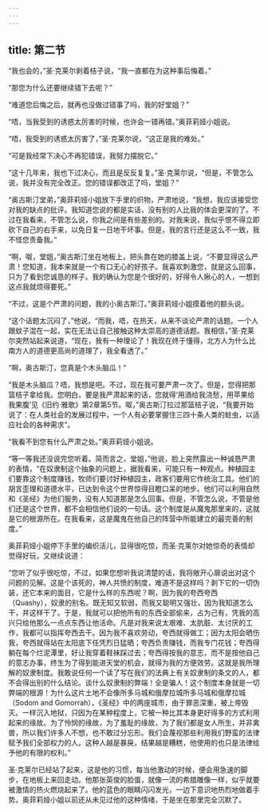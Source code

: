 ```yaml
---
---
---
```

title: 第二节
---




“我也会的，”圣·克莱尔剥着桔子说，“我一直都在为这种事后悔着。”

“那您为什么还要继续错下去呢？”

“难道您后悔之后，就再也没做过错事了吗，我的好堂姐？”

“唔，当我受到的诱惑太厉害的时候，也许会一错再错。”奥菲莉娅小姐说。

“唔，我受到的诱惑太厉害了，”圣·克莱尔说，“这正是我的难处。”

“可是我经常下决心不再犯错误，我努力摆脱它。”

“这十几年来，我也下过决心，而且是反反复复。”圣·克莱尔说，“但是，不管怎么说，我并没有完全改正。您的错误都改正了吗，堂姐？”

“奥古斯汀堂弟，”奥菲莉娅小姐放下手里的织物，严肃地说，“我想，我应该接受您对我的缺点的批评。我知道您说的都是实话，没有别的人比我的体会更深的了。不过在我看来，不管怎么说，你我之间是有些差别的。对我来说，我似乎恨不得立即砍下自己的右手来，以免日复一日地干坏事。但是，我的言行还是这么不一致，我不怪您责备我。”

“啊，呶，堂姐，”奥古斯汀坐在地板上，把头靠在她的膝盖上说，“不要显得这么严肃！您知道，我本来就是一个有口无心的好孩子。我喜欢刺激您，就是这么回事，只为了看到您诚恳的样子。我的确认为您是个很好的，好得令人揪心的人，一想到这点我就烦得要死。”

“不过，这是个严肃的问题，我的小奥古斯汀。”奥菲莉娅小姐摸着他的额头说。

“这个话题太沉闷了，”他说，“而我，唔，在热天，从来不谈论严肃的话题。一个人跟蚊子混在一起，实在无法让自己接触这种太崇高的道德话题。我相信，”圣·克莱尔突然站起来说道，“现在，我有一种理论了！我现在终于懂得，北方人为什么比南方人的道德更高尚的道理了，我全看透了。”

“啊，奥古斯汀，您真是个木头脑瓜！”

“我是木头脑瓜？唔，我想是吧。不过，现在我可要严肃一次了。但是，您得把那篮桔子拿给我。您明白，要是我严肃起来的话，您就得‘用酒给我浇愁，用苹果给我果腹’见《旧约·雅歌》第2章第5节。呶，”奥古斯汀拉过那篮桔子说，“我要开始说了：在人类社会的发展过程中，一个人有必要掌握住三四十条人类的蛀虫，以适应社会的各种需求”。

“我看不到您有什么严肃之处。”奥菲莉娅小姐说。

“等一等我还没说完您听着。简而言之，堂姐，”他说，脸上突然露出一种诚恳严肃的表情，“在奴隶制这个抽象的问题上，据我看来，可能只有一种观点。种植园主们要靠这个制度赚钱，牧师们要讨好种植园主，政客们要用它作统治工具。他们的胡言歪理和道德水平，已达到令这个世界惊得目瞪口呆的地步。他们可以利用自然和《圣经》为他们服务，没有人知道那是怎么回事。但是，不管怎么说，不管是他们还是这个世界，都不会相信他们说的一句话。这个制度是从魔鬼那里来的，这就是它的根源所在。在我看来，这是魔鬼在他自己的阵营中所能建立的最完善的制度。”

奥菲莉娅小姐停下手里的编织活儿，显得很吃惊，而圣·克莱尔对她惊奇的表情却觉得好玩，又继续说道：

“您听了似乎很吃惊，不过，如果您想听我说清楚的话，我将敞开心扉说出对这个问题的见解。这是个该死的，神人共愤的制度，难道不是这样吗？剥下它的一切伪装，还它本来的面目，它是什么样的东西呢？啊，因为我的夸西夸西（Quashy），奴隶的别名。既无知又软弱，而我又聪明又强壮，因为我知道怎么干，并这样干了。于是，我就可以把他所有的东西全部偷来，占为己有，凭我的高兴只给他那么一点点东西让他活命。凡是对我来说太艰难、太肮脏、太讨厌的工作，我都可以指挥夸西去干。因为我不喜欢劳动，夸西就得做工；因为太阳会晒伤我，夸西就得站在太阳底下任凭烈日猛晒；夸西负责赚钱，而我专门花钱；夸西得躺在每个烂泥潭里，好让我穿着鞋袜踩过去；夸西得按我的意志，而不是按他自己的意志办事，终生为了得到能进天堂的机会，就得为我的方便效劳。这就是我所理解的奴隶制度。我敢说任何一个读了写在我们的法典上有关奴隶制的条文的人，都不会得出别的什么结论。谈什么奴隶制的弊端！全是骗人！这个制度本身就是一切弊端的根源！为什么这片土地不会像所多马城和俄摩拉城所多马城和俄摩拉城（Sodom and Gomorrah），《圣经》中的两座城市，由于罪恶深重，被上帝毁灭。一样沉入地狱，只因为在某种程度上，它被一种比其本身更好得多的方式利用起来的缘故。为了怜悯的缘故，为了羞耻的缘故，为了我们都是女人所生，并非禽兽，所以我们许多人不想，也不敢过分忘形。我们会蔑视那些利用我们野蛮的法律赋予我们全部权力的人。这种人越是暴戾，结果越是糟糕，他使用的也只是法律给予他的有限的权利。”

圣·克莱尔已经站了起来，这是他的习惯，每当他激动的时候，便会用急速的脚步，在地板上来回走动。他那张英俊的脸蛋，就像一流的希腊雕像一样，似乎就要被激情的热火燃烧起来了。他的蓝色的眼睛闪闪发光，一边下意识地热烈地做着手势。奥菲莉娅小姐以前还从未见过他的这种情绪，于是坐在那里完全沉默了。